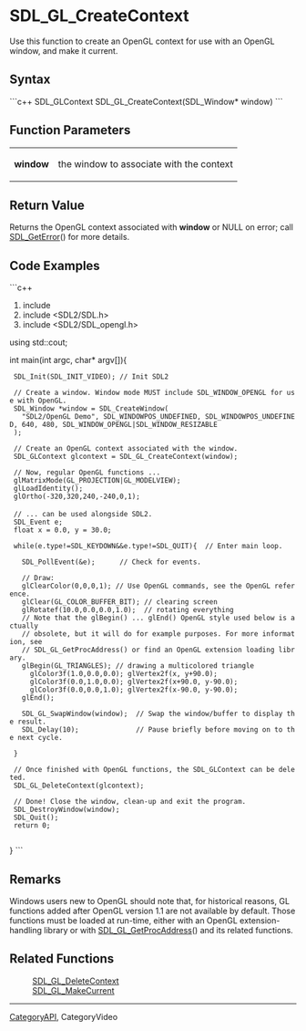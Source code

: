 <!-- pragma section-numbers off -->
<!-- pragma disable-camelcase -->
= SDL_GL_CreateContext =
Use this function to create an OpenGL context for use with an OpenGL window, and make it current.


== Syntax ==
```c++
SDL_GLContext SDL_GL_CreateContext(SDL_Window* window)
```
== Function Parameters ==
{|
|'''window''' 
|the window to associate with the context 
|}


== Return Value ==
Returns the OpenGL context associated with '''window''' or NULL on error; call [[SDL_GetError]]() for more details.

== Code Examples ==
```c++
#include <iostream>
#include <SDL2/SDL.h>
#include <SDL2/SDL_opengl.h>

using std::cout;

int main(int argc, char* argv[]){

  SDL_Init(SDL_INIT_VIDEO); // Init SDL2
  
  // Create a window. Window mode MUST include SDL_WINDOW_OPENGL for use with OpenGL.
  SDL_Window *window = SDL_CreateWindow(
    "SDL2/OpenGL Demo", SDL_WINDOWPOS_UNDEFINED, SDL_WINDOWPOS_UNDEFINED, 640, 480, SDL_WINDOW_OPENGL|SDL_WINDOW_RESIZABLE
  );
  
  // Create an OpenGL context associated with the window.
  SDL_GLContext glcontext = SDL_GL_CreateContext(window);

  // Now, regular OpenGL functions ...
  glMatrixMode(GL_PROJECTION|GL_MODELVIEW);
  glLoadIdentity();
  glOrtho(-320,320,240,-240,0,1);
 
  // ... can be used alongside SDL2.
  SDL_Event e; 
  float x = 0.0, y = 30.0;
  
  while(e.type!=SDL_KEYDOWN&&e.type!=SDL_QUIT){  // Enter main loop.
    
    SDL_PollEvent(&e);      // Check for events.
    
    // Draw:
    glClearColor(0,0,0,1); // Use OpenGL commands, see the OpenGL reference.
    glClear(GL_COLOR_BUFFER_BIT); // clearing screen
    glRotatef(10.0,0.0,0.0,1.0);  // rotating everything
    // Note that the glBegin() ... glEnd() OpenGL style used below is actually 
    // obsolete, but it will do for example purposes. For more information, see
    // SDL_GL_GetProcAddress() or find an OpenGL extension loading library.
    glBegin(GL_TRIANGLES); // drawing a multicolored triangle
      glColor3f(1.0,0.0,0.0); glVertex2f(x, y+90.0);
      glColor3f(0.0,1.0,0.0); glVertex2f(x+90.0, y-90.0);
      glColor3f(0.0,0.0,1.0); glVertex2f(x-90.0, y-90.0);
    glEnd();
    
    SDL_GL_SwapWindow(window);  // Swap the window/buffer to display the result.
    SDL_Delay(10);              // Pause briefly before moving on to the next cycle.
    
  } 

  // Once finished with OpenGL functions, the SDL_GLContext can be deleted.
  SDL_GL_DeleteContext(glcontext);  
  
  // Done! Close the window, clean-up and exit the program. 
  SDL_DestroyWindow(window);
  SDL_Quit();
  return 0;
  
}
```
== Remarks ==
Windows users new to OpenGL should note that, for historical reasons, GL functions added after OpenGL version 1.1 are not available by default. Those functions must be loaded at run-time, either with an OpenGL extension-handling library or with [[SDL_GL_GetProcAddress]]() and its related functions.

== Related Functions ==
: [[SDL_GL_DeleteContext]]
: [[SDL_GL_MakeCurrent]]

----
[[CategoryAPI]], CategoryVideo
